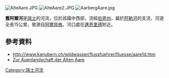 {{Coord|47|8|32|N|7|20|46|E|display=title}}
[[Image:AlteAare.JPG|right]]
[[Image:AlteAare2.JPG|right]]
[[Image:AarbergAare.jpg|right]]

'''舊阿爾河'''是[[瑞士|瑞士]]的河流，位於該國中西部，流經[[伯恩州|伯恩州]]，屬於[[阿勒河|阿勒河]]的支流，河道全長15公里，發源自[[阿爾貝格_(伯爾尼州)|阿爾貝格]]，河口處在[[邁恩里德|邁恩里德]]附近。

==參考資料==
* http://www.kanubern.ch/wildwasser/flussfuehrer/fluesse/aare1d.htm {{Wayback|url=http://www.kanubern.ch/wildwasser/flussfuehrer/fluesse/aare1d.htm |date=20071101014043 }}
* [http://www.kulturspur.ch/schule/prim/auen.htm Zur Auenlandschaft der Alten Aare] {{Wayback|url=http://www.kulturspur.ch/schule/prim/auen.htm |date=20160304025029 }}

{{Switzerland-geo-stub}}
[[Category:瑞士河流|Category:瑞士河流]]
